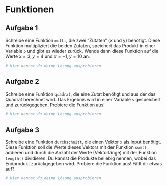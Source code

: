 
# Funktionen


## Aufgabe 1

Schreibe eine Funktion `multi`, die zwei "Zutaten" (x und y) benötigt. Diese Funktion multipliziert die beiden Zutaten, 
speichert das Produkt in einer Variable `p` und gibt es wieder zurück. Wende dann diese Funktion auf die Werte $x = 3,  y = 4$ 
und $x = -1,  y = 10$ an. 

```r
# Hier kannst du deine Lösung ausprobieren.


```



## Aufgabe 2

Schreibe eine Funktion `quadrat`, die eine Zutat benötigt und aus der das Quadrat berechnet wird. Das Ergebnis wird in einer Variable `s` gespeichert und zurückgegeben. Probiere die Funktion aus! 

```r
# Hier kannst du deine Lösung ausprobieren.


```



## Aufgabe 3

Schreibe eine Funktion `durchschnitt`, die einen Vektor `x` als Input benötigt. Diese Funktion soll die Werte dieses Vektors mit der Funktion `sum()` addieren und durch die Anzahl der Werte (Vektorlänge) mit der Funktion `length()` dividieren. Du kannst die Produkte beliebig nennen, wobei das Endprodukt zurückgegeben wird. Probiere die Funktion aus! Fällt dir etwas auf? 


```r
# Hier kannst du deine Lösung ausprobieren.


```



